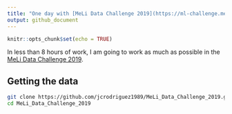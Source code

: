 ```yaml
---
title: "One day with [MeLi Data Challenge 2019](https://ml-challenge.mercadolibre.com/)"
output: github_document
---
```


```r
knitr::opts_chunk$set(echo = TRUE)
```

In less than 8 hours of work, I am going to work as much as possible in the [MeLi Data Challenge 2019](https://ml-challenge.mercadolibre.com/).

## Getting the data

```bash
git clone https://github.com/jcrodriguez1989/MeLi_Data_Challenge_2019.git
cd MeLi_Data_Challenge_2019
```

